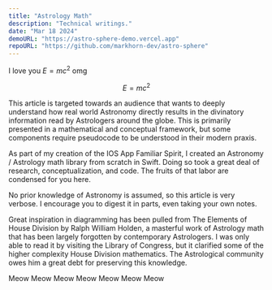```yaml
---
title: "Astrology Math"
description: "Technical writings."
date: "Mar 18 2024"
demoURL: "https://astro-sphere-demo.vercel.app"
repoURL: "https://github.com/markhorn-dev/astro-sphere"
---
```









I love you $E=mc^2$ omg

$$E=mc^2$$


This article is targeted towards an audience that wants to deeply understand how real world Astronomy directly results in the divinatory information read by Astrologers around the globe. This is primarily presented in a mathematical and conceptual framework, but some components require pseudocode to be understood in their modern praxis. 

As part of my creation of the IOS App Familiar Spirit, I created an Astronomy / Astrology math library from scratch in Swift. Doing so took a great deal of research, conceptualization, and code. The fruits of that labor are condensed for you here.

No prior knowledge of Astronomy is assumed, so this article is very verbose. I encourage you to digest it in parts, even taking your own notes. 

Great inspiration in <Red>diagramming</Red> has been pulled from <span class="red">The Elements</span> of House Division by Ralph William Holden, a masterful work of Astrology math that has been largely forgotten by contemporary Astrologers. I was only able to read it by visiting the Library of Congress, but it clarified some of the higher complexity House Division mathematics. The Astrological community owes him a great debt for preserving this knowledge.


<Red>Meow</Red>
<Orange>Meow</Orange>
<Yellow>Meow</Yellow>
<Green>Meow</Green>
<Blue>Meow</Blue>
<Purple>Meow</Purple>
<Pink>Meow</Pink>



